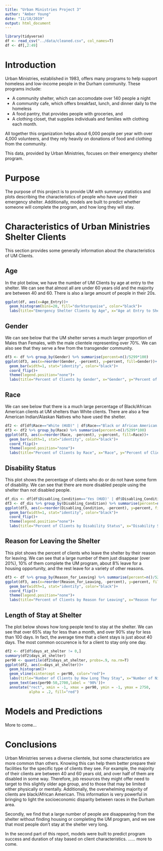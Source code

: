 ```yaml
---
title: "Urban Ministries Project 3"
author: "Amber Young"
date: "11/18/2019"
output: html_document
---
```

```r
library(tidyverse)
df <- read_csv("../data/cleaned.csv", col_names=T)
df <- df[,2:49]
```
# Introduction
Urban Ministries, established in 1983, offers many programs to help support homeless and low-income people in the Durham community. These programs include:

* A community shelter, which can accomodate over 140 people a night
* A community cafe, which offers breakfast, lunch, and dinner daily to the homeless
* A food pantry, that provides people with groceries, and
* A clothing closet, that supplies individuals and families with clothing each month.

All together this organization helps about 6,000 people per year with over 4,000 volunteers, and they rely heavily on donations of food and clothing from the community.

This data, provided by Urban Ministries, focuses on their emergency shelter program.

# Purpose

The purpose of this project is to provide UM with summary statistics and plots describing the characteristics of people who have used their emergency shelter. Additionally, models are built to predict whether someone will complete the program, and how long they will stay.


# Characteristics of Urban Ministries Shelter Clients
This section provides some generally information about the characteristics of UM Clients.

## Age
In the plot below, we have the number of UM Clients by age at entry to the shelter. We can see that almost all are under 60 years old and the majority are between 40 and 60. There is also a large amount of people in their 20s.
```r
ggplot(df, aes(x=Age_Entry))+
  geom_histogram(bins=20, fill="darkturquoise", color="black")+
  labs(title="Emergency Shelter Clients by Age", x="Age at Entry to Shelter", y="Number of Clients")
```

## Gender
We can see below that the UM shelter serves a much larger proportion of Males than Females, with the male clientele representing over 70%. We can also see that they serve a few from the transgender community.
```r
df3 <- df %>% group_by(Gender) %>% summarise(percent=n()/5299*100)
ggplot(df3, aes(x=reorder(Gender, -percent), y=percent, fill=Gender))+
  geom_bar(width=1, stat="identity", color="black")+
  coord_flip()+
  theme(legend.position="none")+
  labs(title="Percent of Clients by Gender", x="Gender", y="Percent of Clients")
```

## Race
We can see below that there is a much large percentage of Black/African American clients at UM shelters than White clients. There are also a few American Indian/Alaskan Natives who have used the shelter.
```r
df2 <- df[df$Race=="White (HUD)" | df$Race=="Black or African American (HUD)" | df$Race=="American Indian or Alaska Native (HUD)" & !is.na(df$Race),]
df3 <- df2 %>% group_by(Race) %>% summarise(percent=n()/5299*100)
ggplot(df3, aes(x=reorder(Race, -percent), y=percent, fill=Race))+
  geom_bar(width=1, stat="identity", color="black")+
  coord_flip()+
  theme(legend.position="none")+
  labs(title="Percent of Clients by Race", x="Race", y="Percent of Clients")
```

## Disability Status
This plot shows the percentage of clients who do or do not have some form of disability. We can see that there are more disabled people using the shelter than not disabled people.

```r
df_dis <- df[df$Disabling_Condition=='Yes (HUD)' | df$Disabling_Condition=='No (HUD)' | is.na(df$Disabling_Condition),]
df3 <- df_dis %>% group_by(Disabling_Condition) %>% summarise(percent=n()/5299*100)
ggplot(df3, aes(x=reorder(Disabling_Condition, -percent), y=percent, fill=Disabling_Condition))+
  geom_bar(width=1, stat="identity", color="black")+
  coord_flip()+
  theme(legend.position="none")+
  labs(title="Percent of Clients by Disability Status", x="Disability Status", y="Percent of Clients")
```

## Reason for Leaving the Shelter
This plot shows the percent of clients who leave the shelter by their reason for leaving. We can see that a large number of them just disappear (over 20%), 10% of them complete the UM program, about 8% leave for a housing opportunity, and the rest leave for a variety of other reasons.
```r
df3 <- df %>% group_by(Reason_for_Leaving) %>% summarise(percent=n()/5299*100)
ggplot(df3, aes(x=reorder(Reason_for_Leaving, -percent), y=percent, fill=Reason_for_Leaving))+
  geom_bar(width=1, stat="identity", color="black")+
  coord_flip()+
  theme(legend.position="none")+
  labs(title="Percent of Clients by Reason for Leaving", x="Reason for Leaving", y="Percent of Clients")
```

## Length of Stay at Shelter
The plot below shows how long people tend to stay at the shelter. We can see that over 65% stay for less than a month, and over 90% stay for less than 100 days. In fact, the average time that a client stays is just about 40 days. The most common occurence is for a client to stay only one day.
```r
df2 <- df[df$days_at_shelter != 0,]
summary(df2$days_at_shelter)
per90 <- quantile(df2$days_at_shelter, probs=.9, na.rm=T)
ggplot(df2, aes(x=days_at_shelter))+
  geom_histogram()+
  geom_vline(xintercept = per90, color="red")+
  labs(title="Number of Clients by How Long They Stay", x="Number of Nights Spent at the Shelter", y="Number of Clients")+
  geom_text(aes(per90-50,2700,label = '90%'))+
  annotate("rect", xmin = -1, xmax = per90, ymin = -1, ymax = 2750,
           alpha = .2, fill="red")
```

# Models and Predictions
More to come...

# Conclusions
Urban Ministries serves a diverse clientele, but some characteristics are more common than others. Knowing this can help them better prepare their facilities for the specific type of clients they see. For example, the majority of their clients are between 40 and 60 years old, and over half of them are disabled in some way. Therefore, job resources they might offer need to target to this slightly older age group, and to those that may be limited either physically or mentally. Additionally, the overwhelming majority of clients are black/African American. This information is very powerful in bringing to light the socioeconomic disparity between races in the Durham area. 

Secondly, we find that a large number of people are disappearing from the shelter without finding housing or completing the UM program, and we see that most people don't stay at the shelter very long.

In the second part of this report, models were built to predict program success and duration of stay based on client characteristics. ...... more to come.